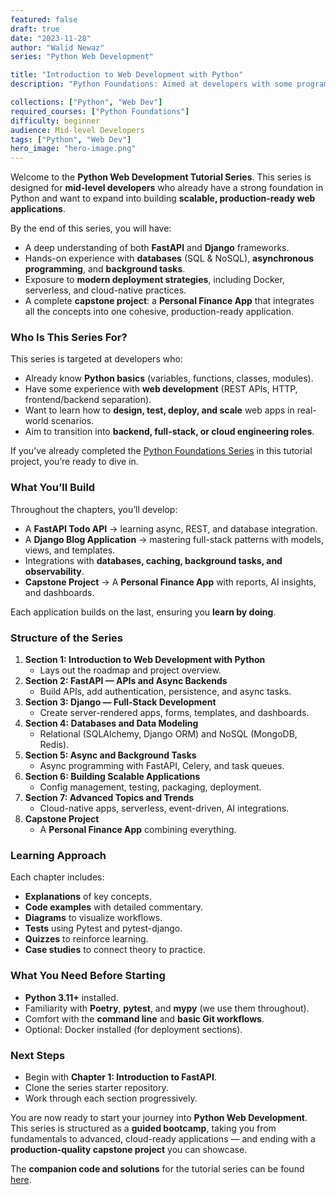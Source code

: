 ```yaml
---
featured: false
draft: true
date: "2023-11-28"
author: "Walid Newaz"
series: "Python Web Development"

title: "Introduction to Web Development with Python"
description: "Python Foundations: Aimed at developers with some programming background, this series focuses on mastering core Python concepts, tools, and best practices—forming a foundation for web development, data science, and advanced software engineering."

collections: ["Python", "Web Dev"]
required_courses: ["Python Foundations"]
difficulty: beginner
audience: Mid-level Developers
tags: ["Python", "Web Dev"]
hero_image: "hero-image.png"
---
```


Welcome to the **Python Web Development Tutorial Series**.
This series is designed for **mid-level developers** who already have a strong foundation in Python and want to expand into building **scalable, production-ready web applications**.

By the end of this series, you will have:

* A deep understanding of both **FastAPI** and **Django** frameworks.
* Hands-on experience with **databases** (SQL & NoSQL), **asynchronous programming**, and **background tasks**.
* Exposure to **modern deployment strategies**, including Docker, serverless, and cloud-native practices.
* A complete **capstone project**: a **Personal Finance App** that integrates all the concepts into one cohesive, production-ready application.

### Who Is This Series For?

This series is targeted at developers who:

* Already know **Python basics** (variables, functions, classes, modules).
* Have some experience with **web development** (REST APIs, HTTP, frontend/backend separation).
* Want to learn how to **design, test, deploy, and scale** web apps in real-world scenarios.
* Aim to transition into **backend, full-stack, or cloud engineering roles**.

If you’ve already completed the [Python Foundations Series](/learn/python/) in this tutorial project, you’re ready to dive in.

### What You’ll Build

Throughout the chapters, you’ll develop:

* A **FastAPI Todo API** → learning async, REST, and database integration.
* A **Django Blog Application** → mastering full-stack patterns with models, views, and templates.
* Integrations with **databases, caching, background tasks, and observability**.
* **Capstone Project** → A **Personal Finance App** with reports, AI insights, and dashboards.

Each application builds on the last, ensuring you **learn by doing**.

### Structure of the Series

1. **Section 1: Introduction to Web Development with Python**
   * Lays out the roadmap and project overview.
2. **Section 2: FastAPI — APIs and Async Backends**
   * Build APIs, add authentication, persistence, and async tasks.
3. **Section 3: Django — Full-Stack Development**
   * Create server-rendered apps, forms, templates, and dashboards.
4. **Section 4: Databases and Data Modeling**
   * Relational (SQLAlchemy, Django ORM) and NoSQL (MongoDB, Redis).
5. **Section 5: Async and Background Tasks**
   * Async programming with FastAPI, Celery, and task queues.
6. **Section 6: Building Scalable Applications**
   * Config management, testing, packaging, deployment.
7. **Section 7: Advanced Topics and Trends**
   * Cloud-native apps, serverless, event-driven, AI integrations.
8. **Capstone Project**
   * A **Personal Finance App** combining everything.

### Learning Approach

Each chapter includes:

* **Explanations** of key concepts.
* **Code examples** with detailed commentary.
* **Diagrams** to visualize workflows.
* **Tests** using Pytest and pytest-django.
* **Quizzes** to reinforce learning.
* **Case studies** to connect theory to practice.

### What You Need Before Starting

* **Python 3.11+** installed.
* Familiarity with **Poetry**, **pytest**, and **mypy** (we use them throughout).
* Comfort with the **command line** and **basic Git workflows**.
* Optional: Docker installed (for deployment sections).

### Next Steps

* Begin with **Chapter 1: Introduction to FastAPI**.
* Clone the series starter repository.
* Work through each section progressively.

You are now ready to start your journey into **Python Web Development**. This series is structured as a **guided bootcamp**, taking you from fundamentals to advanced, cloud-ready applications — and ending with a **production-quality capstone project** you can showcase.

The **companion code and solutions** for the tutorial series can be found <a href="https://github.com/WalidNewaz/python-web-dev" target="_blank">here</a>.

